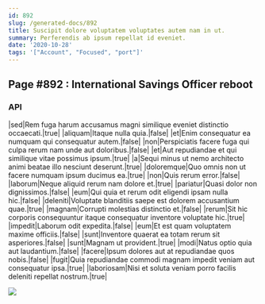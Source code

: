 ```yaml
---
id: 892
slug: /generated-docs/892
title: Suscipit dolore voluptatem voluptates autem nam in ut.
summary: Perferendis ab ipsum repellat id eveniet.
date: '2020-10-28'
tags: '["Account", "Focused", "port"]'
---
```

<Partial />

## Page #892 : International Savings Officer reboot
### API

|sed|Rem fuga harum accusamus magni similique eveniet distinctio occaecati.|true|
|aliquam|Itaque nulla quia.|false|
|et|Enim consequatur ea numquam qui consequatur autem.|false|
|non|Perspiciatis facere fuga qui culpa rerum nam unde aut doloribus.|false|
|et|Aut repudiandae et qui similique vitae possimus ipsum.|true|
|a|Sequi minus ut nemo architecto animi beatae illo nesciunt deserunt.|true|
|doloremque|Quo omnis non ut facere numquam ipsum ducimus ea.|true|
|non|Quis rerum error.|false|
|laborum|Neque aliquid rerum nam dolore et.|true|
|pariatur|Quasi dolor non dignissimos.|false|
|eum|Qui quia et rerum odit eligendi ipsam nulla hic.|false|
|deleniti|Voluptate blanditiis saepe est dolorem accusantium quae.|true|
|magnam|Corrupti molestias distinctio et.|false|
|rerum|Sit hic corporis consequuntur itaque consequatur inventore voluptate hic.|true|
|impedit|Laborum odit expedita.|false|
|eum|Et est quam voluptatem maxime officiis.|false|
|sunt|Inventore quaerat ea totam rerum sit asperiores.|false|
|sunt|Magnam ut provident.|true|
|modi|Natus optio quia aut laudantium.|false|
|facere|Ipsum dolores aut at repudiandae quos nobis.|false|
|fugit|Quia repudiandae commodi magnam impedit veniam aut consequatur ipsa.|true|
|laboriosam|Nisi et soluta veniam porro facilis deleniti repellat nostrum.|true|


![](/assets/cats-4.jpg)


